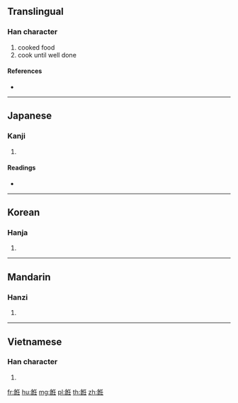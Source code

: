 {{character info/new}}
{{also|飪}}
==Translingual==

===Han character===
{{Han char|rn=184|rad=食|as=06|sn=15|four=|canj=OIOHG}}

# cooked food
# cook until well done

====References====
* {{Han ref|kx=1419.070|hdz=74451.030|uh=9901|ud=39169}}

----

==Japanese==

===Kanji===
{{ja-kanji|grade=|rs=食06}}

# {{defn|lang=ja|sort=食06}}

====Readings====
* {{ja-readings|on=[[じん]] (jin), [[にん]] (nin)|kun=[[にる]] (niru)}}

----

==Korean==

===Hanja===
{{ko-hanja|hangeul=임|eumhun=|rv=im|mr=im|y=im}}

# {{defn|lang=ko|sort=食06}}

----

==Mandarin==

===Hanzi===
{{cmn-hanzi|pin=[[rèn]] ([[ren4]])|wg=jen<sup>4</sup>}}

# {{defn|lang=cmn|sort=食06}}

----

==Vietnamese==

===Han character===
{{vi-hantu|[[nhẩm]]|rs=食06}}

# {{defn|lang=vi|sort=食06}}

[[fr:餁]]
[[hu:餁]]
[[mg:餁]]
[[pl:餁]]
[[th:餁]]
[[zh:餁]]